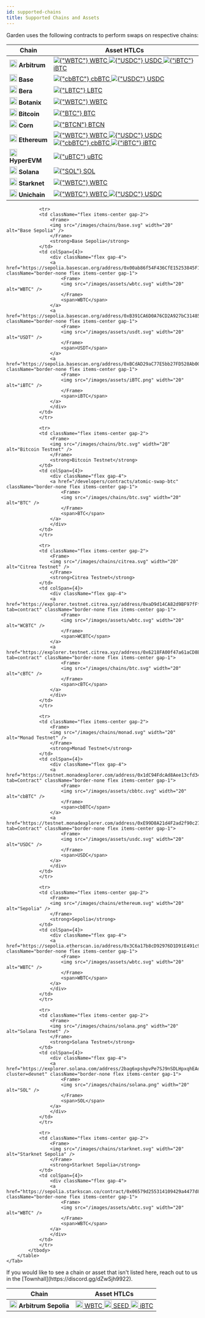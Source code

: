 ```yaml
---
id: supported-chains
title: Supported Chains and Assets
---
```

Garden uses the following contracts to perform swaps on respective chains:

<Tabs>
    <Tab title="Mainnet">
        <table>
            <thead>
                <tr>
                <th>Chain</th>
                <th colSpan="4">Asset HTLCs</th>
                </tr>
            </thead>
            <tbody>
                <tr>
                    <td className="flex items-center gap-2">
                        <Frame>
                            <img src={"/images/chains/arbitrum.svg"} width="20" alt={"Arbitrum"} />
                        </Frame>
                        <strong>Arbitrum</strong>
                    </td>
                    <td colSpan={4}>
                        <div className="flex gap-4">
                            <a
                            href={"https://arbiscan.io/address/0x6b6303fab8ec7232b4f2a7b9fa58e5216f608fcb#code"}
                            className="border-none flex items-center gap-1"
                            >
                            <Frame>
                                <img src={"/images/assets/wbtc.svg"} width={20} alt={"WBTC"} />
                            </Frame>
                            <span>WBTC</span>
                            </a>
                            <a
                            href={"https://arbiscan.io/address/0xeae7721d779276eb0f5837e2fe260118724a2ba4#code"}
                            className="border-none flex items-center gap-1"
                            >
                            <Frame>
                                <img src={"/images/assets/usdc.svg"} width={20} alt={"USDC"} />
                            </Frame>
                            <span>USDC</span>
                            </a>
                            <a
                            href={"https://arbiscan.io/address/0xdc74a45e86dedf1ff7c6dac77e0c2f082f9e4f72#code"}
                            className="border-none flex items-center gap-1"
                            >
                            <Frame>
                                <img src={"/images/assets/iBTC.png"} width={20} alt={"iBTC"} />
                            </Frame>
                            <span>iBTC</span>
                            </a>    
                        </div>
                    </td>
                </tr>
                <tr>
                    <td className="flex items-center gap-2">
                        <Frame>
                            <img src={"/images/chains/base.svg"} width="20" alt={"Base"} />
                        </Frame>
                        <strong>Base</strong>
                    </td>
                    <td colSpan={4}>
                        <div className="flex gap-4">
                            <a
                            href={"https://basescan.io/address/0xeae7721d779276eb0f5837e2fe260118724a2ba4#code"}
                            className="border-none flex items-center gap-1"
                            >
                            <Frame>
                                <img src={"/images/assets/cbbtc.svg"} width={20} alt={"cbBTC"} />
                            </Frame>
                            <span>cbBTC</span>
                            </a>
                            <a
                            href={"https://basescan.io/address/0xd8a6e3fca403d79b6ad6216b60527f51cc967d39#code"}
                            className="border-none flex items-center gap-1"
                            >
                            <Frame>
                                <img src={"/images/assets/usdc.svg"} width={20} alt={"USDC"} />
                            </Frame>
                            <span>USDC</span>
                            </a>
                        </div>
                    </td>
                </tr>
                <tr>
                    <td className="flex items-center gap-2">
                        <Frame>
                            <img src={"/images/chains/bera.svg"} width="20" alt={"Bera"} />
                        </Frame>
                        <strong>Bera</strong>
                    </td>
                    <td colSpan={4}>
                        <div className="flex gap-4">
                            <a
                            href={"https://berascan.com/address/0x39f3294352208905fc6ebf033954E6c6455CdB4C#code"}
                            className="border-none flex items-center gap-1"
                            >
                            <Frame>
                                <img src={"/images/assets/LBTC.svg"} width={20} alt={"LBTC"} />
                            </Frame>
                            <span>LBTC</span>
                            </a>
                        </div>
                    </td>
                </tr>
                <tr>
                    <td className="flex items-center gap-2">
                        <Frame>
                            <img src={"/images/chains/BotanixIcon.jpg"} width="20" alt={"Botanix"} />
                        </Frame>
                        <strong>Botanix</strong>
                    </td>
                    <td colSpan={4}>
                        <div className="flex gap-4">
                            <a
                            href={"https://uniscan.xyz/address/0xD8a6E3FCA403d79b6AD6216b60527F51cc967D39"}
                            className="border-none flex items-center gap-1"
                            >
                            <Frame>
                                <img src={"/images/assets/BotanixBTC.png"} width={20} alt={"WBTC"} />
                            </Frame>
                            <span>WBTC</span>
                            </a>
                        </div>
                    </td>
                </tr>
                <tr>
                    <td className="flex items-center gap-2">
                        <Frame>
                            <img src={"/images/chains/btc.svg"} width="20" alt={"Bitcoin"} />
                        </Frame>
                        <strong>Bitcoin</strong>
                    </td>
                    <td colSpan={4}>
                        <div className="flex gap-4">
                            <a
                            href={"/developers/contracts/atomic-swap-btc"}
                            className="border-none flex items-center gap-1"
                            >
                            <Frame>
                                <img src={"/images/chains/btc.svg"} width={20} alt={"BTC"} />
                            </Frame>
                            <span>BTC</span>
                            </a>
                        </div>
                    </td>
                </tr>
                <tr>
                    <td className="flex items-center gap-2">
                        <Frame>
                            <img src={"/images/chains/corn.svg"} width="20" alt={"Corn"} />
                        </Frame>
                        <strong>Corn</strong>
                    </td>
                    <td colSpan={4}>
                        <div className="flex gap-4">
                            <a
                            href={"https://cornscan.io/address/0xeaE7721d779276eb0f5837e2fE260118724a2Ba4"}
                            className="border-none flex items-center gap-1"
                            >
                            <Frame>
                                <img src={"/images/assets/bitcorn.svg"} width={20} alt={"BTCN"} />
                            </Frame>
                            <span>BTCN</span>
                            </a>
                        </div>
                    </td>
                </tr>
                <tr>
                    <td className="flex items-center gap-2">
                        <Frame>
                            <img src={"/images/chains/ethereum.svg"} width="20" alt={"Ethereum"} />
                        </Frame>
                        <strong>Ethereum</strong>
                    </td>
                    <td colSpan={4}>
                        <div className="flex gap-4">
                            <a
                            href={"https://etherscan.io/address/0x795dcb58d1cd4789169d5f938ea05e17eceb68ca#code"}
                            className="border-none flex items-center gap-1"
                            >
                            <Frame>
                                <img src={"/images/assets/wbtc.svg"} width={20} alt={"WBTC"} />
                            </Frame>
                            <span>WBTC</span>
                            </a>
                            <a
                            href={"https://etherscan.io/address/0xd8a6e3fca403d79b6ad6216b60527f51cc967d39#code"}
                            className="border-none flex items-center gap-1"
                            >
                            <Frame>
                                <img src={"/images/assets/usdc.svg"} width={20} alt={"USDC"} />
                            </Frame>
                            <span>USDC</span>
                            </a>
                            <a
                            href={"https://etherscan.io/address/0xeae7721d779276eb0f5837e2fe260118724a2ba4#code"}
                            className="border-none flex items-center gap-1"
                            >
                            <Frame>
                                <img src={"/images/assets/cbbtc.svg"} width={20} alt={"cbBTC"} />
                            </Frame>
                            <span>cbBTC</span>
                            </a>
                            <a
                            href={"https://etherscan.io/address/0xDC74a45e86DEdf1fF7c6dac77e0c2F082f9E4F72#code"}
                            className="border-none flex items-center gap-1"
                            >
                            <Frame>
                                <img src={"/images/assets/iBTC.png"} width={20} alt={"iBTC"} />
                            </Frame>
                            <span>iBTC</span>
                            </a>
                        </div>
                    </td>
                </tr>
                <tr>
                    <td className="flex items-center gap-2">
                        <Frame>
                            <img src={"/images/chains/hyperliquid.svg"} width="20" alt={"HyperEVM"} />
                        </Frame>
                        <strong>HyperEVM</strong>
                    </td>
                    <td colSpan={4}>
                        <div className="flex gap-4">
                            <a
                            href={"https://hyperscan.gas.zip/address/0x39f3294352208905fc6ebf033954E6c6455CdB4C?tab=contract"}
                            className="border-none flex items-center gap-1"
                            >
                            <Frame>
                                <img src={"/images/chains/btc.svg"} width={20} alt={"uBTC"} />
                            </Frame>
                            <span>uBTC</span>
                            </a>
                        </div>
                    </td>
                </tr>
                <tr>
                    <td className="flex items-center gap-2">
                        <Frame>
                            <img src={"/images/chains/solana.png"} width="20" alt={"Solana"} />
                        </Frame>
                        <strong>Solana</strong>
                    </td>
                    <td colSpan={4}>
                        <div className="flex gap-4">
                            <a
                            href={"https://explorer.solana.com/address/2bag6xpshpvPe7SJ9nSDLHpxqhEAoHPGpEkjNSv7gxoF"}
                            className="border-none flex items-center gap-1"
                            >
                            <Frame>
                                <img src={"/images/chains/solana.png"} width={20} alt={"SOL"} />
                            </Frame>
                            <span>SOL</span>
                            </a>
                        </div>
                    </td>
                </tr>
                <tr>
                    <td className="flex items-center gap-2">
                        <Frame>
                            <img src={"/images/chains/starknet.svg"} width="20" alt={"Starknet"} />
                        </Frame>
                        <strong>Starknet</strong>
                    </td>
                    <td colSpan={4}>
                        <div className="flex gap-4">
                            <a
                            href={"https://starkscan.co/contract/0x07defd8eb3b770005ab1ca5f89ad31f98fb5bc3c52deaeafd130be3b49f967b4#overview"}
                            className="border-none flex items-center gap-1"
                            >
                            <Frame>
                                <img src={"/images/assets/wbtc.svg"} width={20} alt={"WBTC"} />
                            </Frame>
                            <span>WBTC</span>
                            </a>
                        </div>
                    </td>
                </tr>
                <tr>
                    <td className="flex items-center gap-2">
                        <Frame>
                            <img src={"/images/chains/unichain.svg"} width="20" alt={"Unichain"} />
                        </Frame>
                        <strong>Unichain</strong>
                    </td>
                    <td colSpan={4}>
                        <div className="flex gap-4">
                            <a
                            href={"https://uniscan.xyz/address/0xD8a6E3FCA403d79b6AD6216b60527F51cc967D39"}
                            className="border-none flex items-center gap-1"
                            >
                            <Frame>
                                <img src={"/images/assets/wbtc.svg"} width={20} alt={"WBTC"} />
                            </Frame>
                            <span>WBTC</span>
                            </a>
                            <a
                            href={"https://uniscan.xyz/address/0x795Dcb58d1cd4789169D5F938Ea05E17ecEB68cA"}
                            className="border-none flex items-center gap-1"
                            >
                            <Frame>
                                <img src={"/images/assets/usdc.svg"} width={20} alt={"USDC"} />
                            </Frame>
                            <span>USDC</span>
                            </a>
                        </div>
                    </td>
                </tr>
            </tbody>
        </table>
    </Tab>
    <Tab title="Testnet">
        <table>
            <thead>
                <tr>
                <th>Chain</th>
                <th colSpan="4">Asset HTLCs</th>
                </tr>
            </thead>
            <tbody>
                <tr>
                <td className="flex items-center gap-2">
                    <Frame>
                    <img src="/images/chains/arbitrum.svg" width="20" alt="Arbitrum Sepolia" />
                    </Frame>
                    <strong>Arbitrum Sepolia</strong>
                </td>
                <td colSpan={4}>
                    <div className="flex gap-4">
                    <a href="https://sepolia.arbiscan.io/address/0x1cd0bBd55fD66B4C5F7dfE434eFD009C09e628d1" className="border-none flex items-center gap-1">
                        <Frame>
                        <img src="/images/assets/wbtc.svg" width="20" alt="WBTC" />
                        </Frame>
                        <span>WBTC</span>
                    </a>
                    <a href="https://sepolia.arbiscan.io/address/0xD5FeDb4ceCB0F1D32788a190d9EB47D94D23eE4e" className="border-none flex items-center gap-1">
                        <Frame>
                        <img src="/images/assets/seed.svg" width="20" alt="SEED" />
                        </Frame>
                        <span>SEED</span>
                    </a>
                    <a href="https://sepolia.arbiscan.io/address/0xDfe6D9363EE96152D39391009a6723819D9E25EB" className="border-none flex items-center gap-1">
                        <Frame>
                        <img src="/images/assets/iBTC.png" width="20" alt="iBTC" />
                        </Frame>
                        <span>iBTC</span>
                    </a>
                    </div>
                </td>
                </tr>

                <tr>
                <td className="flex items-center gap-2">
                    <Frame>
                    <img src="/images/chains/base.svg" width="20" alt="Base Sepolia" />
                    </Frame>
                    <strong>Base Sepolia</strong>
                </td>
                <td colSpan={4}>
                    <div className="flex gap-4">
                    <a href="https://sepolia.basescan.org/address/0x00ab86f54F436CfE15253845F139955ae0C00bAf" className="border-none flex items-center gap-1">
                        <Frame>
                        <img src="/images/assets/wbtc.svg" width="20" alt="WBTC" />
                        </Frame>
                        <span>WBTC</span>
                    </a>
                    <a href="https://sepolia.basescan.org/address/0xB391CA6D0A76CD2A927bC314856E8a374a225CFc" className="border-none flex items-center gap-1">
                        <Frame>
                        <img src="/images/assets/usdt.svg" width="20" alt="USDT" />
                        </Frame>
                        <span>USDT</span>
                    </a>
                    <a href="https://sepolia.basescan.org/address/0xBCdAD29aC77E5bb27FD528Ab0045AF630259FE4f" className="border-none flex items-center gap-1">
                        <Frame>
                        <img src="/images/assets/iBTC.png" width="20" alt="iBTC" />
                        </Frame>
                        <span>iBTC</span>
                    </a>
                    </div>
                </td>
                </tr>

                <tr>
                <td className="flex items-center gap-2">
                    <Frame>
                    <img src="/images/chains/btc.svg" width="20" alt="Bitcoin Testnet" />
                    </Frame>
                    <strong>Bitcoin Testnet</strong>
                </td>
                <td colSpan={4}>
                    <div className="flex gap-4">
                    <a href="/developers/contracts/atomic-swap-btc" className="border-none flex items-center gap-1">
                        <Frame>
                        <img src="/images/chains/btc.svg" width="20" alt="BTC" />
                        </Frame>
                        <span>BTC</span>
                    </a>
                    </div>
                </td>
                </tr>

                <tr>
                <td className="flex items-center gap-2">
                    <Frame>
                    <img src="/images/chains/citrea.svg" width="20" alt="Citrea Testnet" />
                    </Frame>
                    <strong>Citrea Testnet</strong>
                </td>
                <td colSpan={4}>
                    <div className="flex gap-4">
                    <a href="https://explorer.testnet.citrea.xyz/address/0xaD9d14CA82d9BF97fFf745fFC7d48172A1c0969E?tab=contract" className="border-none flex items-center gap-1">
                        <Frame>
                        <img src="/images/assets/wbtc.svg" width="20" alt="WCBTC" />
                        </Frame>
                        <span>WCBTC</span>
                    </a>
                    <a href="https://explorer.testnet.citrea.xyz/address/0x6218FA00f47a61aCD8B46D6f1b15c4D730F803F2?tab=contract" className="border-none flex items-center gap-1">
                        <Frame>
                        <img src="/images/chains/btc.svg" width="20" alt="cBTC" />
                        </Frame>
                        <span>cBTC</span>
                    </a>
                    </div>
                </td>
                </tr>

                <tr>
                <td className="flex items-center gap-2">
                    <Frame>
                    <img src="/images/chains/monad.svg" width="20" alt="Monad Testnet" />
                    </Frame>
                    <strong>Monad Testnet</strong>
                </td>
                <td colSpan={4}>
                    <div className="flex gap-4">
                    <a href="https://testnet.monadexplorer.com/address/0x1dC94FdcAd8Aee13cfd34Db8a26d26E31572805c?tab=Contract" className="border-none flex items-center gap-1">
                        <Frame>
                        <img src="/images/assets/cbbtc.svg" width="20" alt="cbBTC" />
                        </Frame>
                        <span>cbBTC</span>
                    </a>
                    <a href="https://testnet.monadexplorer.com/address/0xE99D8A21d4F2ad2f90c279c869311503f9e25867?tab=Contract" className="border-none flex items-center gap-1">
                        <Frame>
                        <img src="/images/assets/usdc.svg" width="20" alt="USDC" />
                        </Frame>
                        <span>USDC</span>
                    </a>
                    </div>
                </td>
                </tr>

                <tr>
                <td className="flex items-center gap-2">
                    <Frame>
                    <img src="/images/chains/ethereum.svg" width="20" alt="Sepolia" />
                    </Frame>
                    <strong>Sepolia</strong>
                </td>
                <td colSpan={4}>
                    <div className="flex gap-4">
                    <a href="https://sepolia.etherscan.io/address/0x3C6a17b8cD92976D1D91E491c93c98cd81998265" className="border-none flex items-center gap-1">
                        <Frame>
                        <img src="/images/assets/wbtc.svg" width="20" alt="WBTC" />
                        </Frame>
                        <span>WBTC</span>
                    </a>
                    </div>
                </td>
                </tr>

                <tr>
                <td className="flex items-center gap-2">
                    <Frame>
                    <img src="/images/chains/solana.png" width="20" alt="Solana Testnet" />
                    </Frame>
                    <strong>Solana Testnet</strong>
                </td>
                <td colSpan={4}>
                    <div className="flex gap-4">
                    <a href="https://explorer.solana.com/address/2bag6xpshpvPe7SJ9nSDLHpxqhEAoHPGpEkjNSv7gxoF?cluster=devnet" className="border-none flex items-center gap-1">
                        <Frame>
                        <img src="/images/chains/solana.png" width="20" alt="SOL" />
                        </Frame>
                        <span>SOL</span>
                    </a>
                    </div>
                </td>
                </tr>

                <tr>
                <td className="flex items-center gap-2">
                    <Frame>
                    <img src="/images/chains/starknet.svg" width="20" alt="Starknet Sepolia" />
                    </Frame>
                    <strong>Starknet Sepolia</strong>
                </td>
                <td colSpan={4}>
                    <div className="flex gap-4">
                    <a href="https://sepolia.starkscan.co/contract/0x06579d255314109429a4477d89629bc2b94f529ae01979c2f8014f9246482603" className="border-none flex items-center gap-1">
                        <Frame>
                        <img src="/images/assets/wbtc.svg" width="20" alt="WBTC" />
                        </Frame>
                        <span>WBTC</span>
                    </a>
                    </div>
                </td>
                </tr>
            </tbody>
        </table>
    </Tab>
</Tabs>

<Tip>
    If you would like to see a chain or asset that isn't listed here, reach out to us in the [Townhall](https://discord.gg/dZwSjh9922).
</Tip>
